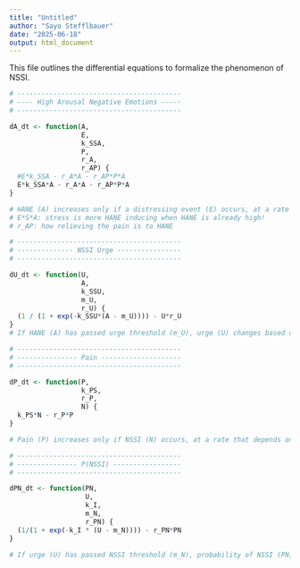 ```yaml
---
title: "Untitled"
author: "Sayo Stefflbauer"
date: "2025-06-18"
output: html_document
---
```

This file outlines the differential equations to formalize the phenomenon of NSSI.

```r
# -----------------------------------------
# ---- High Arousal Negative Emotions -----
# -----------------------------------------

dA_dt <- function(A,
                  E,
                  k_SSA,
                  P,
                  r_A,
                  r_AP) {
  #E*k_SSA - r_A*A - r_AP*P*A
  E*k_SSA*A - r_A*A - r_AP*P*A
}

# HANE (A) increases only if a distressing event (E) occurs, at a rate that depends on person's level of stress susceptibility (k_SSA). HANE naturally decreases over time at rate r_A.
# E*S*A: stress is more HANE inducing when HANE is already high!
# r_AP: how relieving the pain is to HANE

# -----------------------------------------
# -------------- NSSI Urge ----------------
# -----------------------------------------

dU_dt <- function(U, 
                  A, 
                  k_SSU, 
                  m_U, 
                  r_U) {
  (1 / (1 + exp(-k_SSU*(A - m_U)))) - U*r_U
}
# If HANE (A) has passed urge threshold (m_U), urge (U) changes based on level of HANE and stress susceptibility (k_SSU). Urge naturally decreases exponentially at rate r_U.

# -----------------------------------------
# --------------- Pain --------------------
# -----------------------------------------

dP_dt <- function(P,
                  k_PS,
                  r_P,
                  N) {
  k_PS*N - r_P*P
}

# Pain (P) increases only if NSSI (N) occurs, at a rate that depends on a person's level of pain sensitivity (PS) and the current level of pain (P). Pain naturally decays at rate r_P.

# -----------------------------------------
# --------------- P(NSSI) -----------------
# -----------------------------------------

dPN_dt <- function(PN,
                   U,
                   k_I,
                   m_N,
                   r_PN) {
  (1/(1 + exp(-k_I * (U - m_N)))) - r_PN*PN
}

# If urge (U) has passed NSSI threshold (m_N), probability of NSSI (PN) changes depending on person's impulsivity (k_I). PN  naturally decreases depending on whether or not NSSI has happened (r_PN). r_PN controls how quickly PN decays after NSSI occurs.
```

